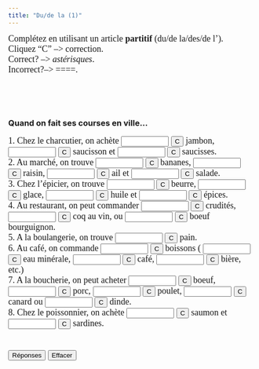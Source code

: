 ```yaml
---
title: "Du/de la (1)"
---
```

<p align=left><font face="Garamond" size="4">Complétez en utilisant un article <strong>partitif</strong> (du/de la/des/de l'). <br>
        Cliquez "C" --&gt; correction. <br>
        Correct? --&gt; *astérisques*.<br>
        Incorrect?--&gt; ====. </font></p><br /><br /><br />
        
### Quand on fait ses courses en ville...

<p><form action="" method=post>
              <font face="Garamond" size="4"> 1. Chez le charcutier, on achète 
              <input size=9 
      name=item1>
              <input onClick="dasher(form.item1, 'du')" type=button value=C name=Button>
              jambon, 
              <input size=9 name=item2>
              <input onClick="dasher(form.item2, 'du')" type=button value=C name=Button>
              saucisson et 
              <input size=9 name=item3>
              <input onClick="dasher(form.item3, 'des')" type=button value=C name=Button>
              saucisses. <br>
              2. Au marché, on trouve 
              <input size=9 name=item4>
              <input onClick="dasher(form.item4, 'des')" type=button value=C name=Button>
              bananes, 
              <input size=9 name=item5>
              <input onClick="dasher(form.item5, 'du')" type=button value=C name=Button>
              raisin, 
              <input size=9 name=item6>
              <input onClick="dasher(form.item6, 'de l\'')" type=button value=C name=Button>
              ail et 
              <input size=9 name=item7>
              <input onClick="dasher(form.item7, 'de la')" type=button value=C name=Button>
              salade. <br>
              3. Chez l'épicier, on trouve 
              <input size=9 name=item8>
              <input onClick="dasher(form.item8, 'du')" type=button value=C name=Button>
              beurre, 
              <input size=9 name=item9>
              <input onClick="dasher(form.item9, 'de la')" type=button value=C name=Button>
              glace, 
              <input size=9 name=item10>
              <input onClick="dasher(form.item10, 'de l\'')" type=button value=C name=Button>
              huile et 
              <input size=9 name=item11>
              <input onClick="dasher(form.item11, 'des')" type=button value=C name=Button>
              épices. <br>
              4. Au restaurant, on peut commander 
              <input size=9 name=item12>
              <input onClick="dasher(form.item12, 'des')" type=button value=C name=Button>
              crudités, 
              <input size=9 name=item13>
              <input onClick="dasher(form.item13, 'du')" type=button value=C name=Button>
              coq au vin, ou 
              <input size=9 name=item14>
              <input onClick="dasher(form.item14, 'du')" type=button value=C name=Button>
              boeuf bourguignon.<br>
              5. A la boulangerie, on trouve 
              <input size=9 
      name=item15>
              <input onClick="dasher(form.item15, 'du')" type=button value=C name=Button>
              pain.<br>
              6. Au café, on commande 
              <input size=9 name=item16>
              <input onClick="dasher(form.item16, 'des')" type=button value=C name=Button>
              boissons ( 
              <input size=9 name=item17>
              <input onClick="dasher(form.item17, 'de l\'')" type=button value=C name=Button>
              eau minérale, 
              <input size=9 name=item18>
              <input onClick="dasher(form.item18, 'du')" type=button value=C name=Button>
              café, 
              <input size=9 name=item19>
              <input onClick="dasher(form.item19, 'de la')" type=button value=C name=Button>
              bière, etc.)<br>
              7. A la boucherie, on peut acheter 
              <input size=9 
      name=item20>
              <input onClick="dasher(form.item20, 'du')" type=button value=C name=Button>
              boeuf, 
              <input size=9 name=item21>
              <input onClick="dasher(form.item21, 'du')" type=button value=C name=Button>
              porc, 
              <input size=9 name=item22>
              <input onClick="dasher(form.item22, 'du')" type=button value=C name=Button>
              poulet, 
              <input size=9 name=item23>
              <input onClick="dasher(form.item23, 'du')" type=button value=C name=Button>
              canard ou 
              <input size=9 name=item24>
              <input onClick="dasher(form.item24, 'de la')" type=button value=C name=Button>
              dinde.<br>
              8. Chez le poissonnier, on achète 
              <input size=9 name=item25>
              <input onClick="dasher(form.item25, 'du')" type=button value=C name=Button>
              saumon et 
              <input size=9 name=item26>
              <input onClick="dasher(form.item26, 'des')" type=button value=C name=Button>
              sardines. <br>
              <br>
              <br>
              <input onClick="form.item1.value='du';form.item2.value='du';form.item3.value='des';form.item4.value='des';form.item5.value='du';form.item6.value='de l\'';form.item7.value='de la';form.item8.value='du';form.item9.value='de la';form.item10.value='de l\'';form.item11.value='des';form.item12.value='des';form.item13.value='du';form.item14.value='du';form.item15.value='du';form.item16.value='des';form.item17.value='de l\'';form.item18.value='du';form.item19.value='de la';form.item20.value='du';form.item21.value='du';form.item22.value='du';form.item23.value='du';form.item24.value='de la';form.item25.value='du';form.item26.value='des';" type=button value="Réponses" name=Button>
              <input onClick="form.item1.value='';form.item2.value='';form.item3.value='';form.item4.value='';form.item5.value='';form.item6.value='';form.item7.value='';form.item8.value='';form.item9.value='';form.item10.value='';form.item11.value='';form.item12.value='';form.item13.value='';form.item14.value='';form.item15.value='';form.item16.value='';form.item17.value='';form.item18.value='';form.item19.value='';form.item20.value='';form.item21.value='';form.item22.value='';form.item23.value='';form.item24.value='';form.item25.value='';form.item26.value='';" type=button value="Effacer" name=Button>
              </font> 
            </form></p>

<SCRIPT Language="JavaScript">
//  This code is based on George Mitrevski's original CLOZE code.  
//  Dennie Hoopingarner modified it to provide more detailed feedback about the user's responses, 
//  in a manner similar to the Dasher program.
//  You are welcome to use and modify this code, but please give credit where credit is due. 
//  Dennie Hoopingarner, Michigan State University  hooping4@msu.edu
//  Content by: Alison Murray Levine, Colby College ajlevine@colby.edu, 
function dasher(Student, Correct) {
var studentAnswer = Student.value;
var correctAnswer = Correct;
result = ""
for (var c = 0; c< correctAnswer.length; c ++) {
	var CorrectX = correctAnswer.charAt(c);
	var StudentX = studentAnswer.charAt(c);
	if (CorrectX == StudentX) {
	result = result + CorrectX;
	}
	else {
	result = result +  "=";
	}
}
Student.value = result;
    if (studentAnswer == correctAnswer){
    Student.value = "*" + studentAnswer + "*";
    }
}

<!-- done hiding --></SCRIPT>